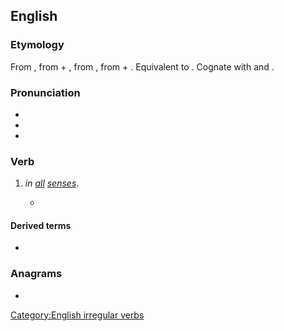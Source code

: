 ==English==

===Etymology===
From {{uder|en|fro|repaier||to [[pay back]]}}, from {{m|fro|re-}} + {{m|fro|paiier||to [[pay]]}}, from {{der|en|la|paco|pācāre|to [[settle]], to [[make]] [[peaceful]]}}, from {{m|la|pāx||[[peace]]}} + {{m|la|-ō||''[[form]]ing [[verb]]s''}}. Equivalent to {{prefix|en|re|pay}}. Cognate with {{m|en|repacify}} and {{cog|fr|repayer||to [[pay]] [[again]]}}.

===Pronunciation===
* {{IPA|en|/ɹiˈpeɪ/}}
* {{audio|en|en-us-repay.ogg|Audio (US)}}
* {{rhymes|en|eɪ|s=2}}

===Verb===
{{en-verb|repays|repaying|repaid}}

# {{synonym of|en|pay back}} ''in [[all]] [[sense]]s''.
#: {{ux|en|I finally '''repaid''' my student loans, just before sending my kids to college.}}
#* {{quote-journal|en|year=1962|month=April|title=Talking of Trains: Short-sighted approach to profits?|journal=Modern Railways|page=219|text=On the results of the Kent Coast electrification, which is known to be '''repaying''' so far a satisfactory return on the investment in it, a Waterloo-Bournemouth scheme shows reasonable financial promise.}}

====Derived terms====
* {{l|en|repayment}}

===Anagrams===
* {{anagrams|en|a=aepry|Payer|Peary|apery|payer|peary|praye|rapey}}

[[Category:English irregular verbs]]